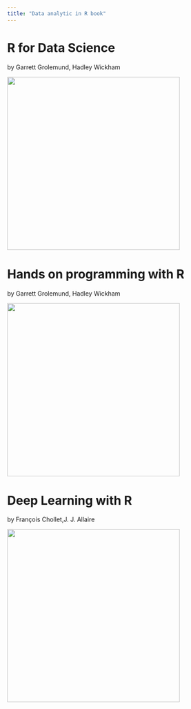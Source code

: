 ```yaml
---
title: "Data analytic in R book"
---
```


# R for Data Science

by Garrett Grolemund, Hadley Wickham

![](images/cover.png){width="400"}

# Hands on programming with R

by Garrett Grolemund, Hadley Wickham

![](images/cover-1.png){width="400"}

# Deep Learning with R

by François Chollet,J. J. Allaire

![](images/718pmzi0+HL._AC_UF1000,1000_QL80_.jpg){width="400"}
